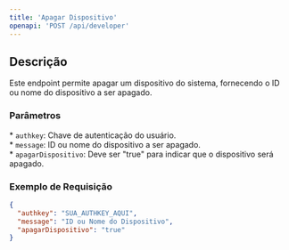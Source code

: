 ```yaml
---
title: 'Apagar Dispositivo'
openapi: 'POST /api/developer'
---
```


## Descrição

Este endpoint permite apagar um dispositivo do sistema, fornecendo o ID ou nome do dispositivo a ser apagado.

### Parâmetros

\* `authkey`: Chave de autenticação do usuário.  
\* `message`: ID ou nome do dispositivo a ser apagado.  
\* `apagarDispositivo`: Deve ser "true" para indicar que o dispositivo será apagado.

### Exemplo de Requisição

```json
{
  "authkey": "SUA_AUTHKEY_AQUI",
  "message": "ID ou Nome do Dispositivo",
  "apagarDispositivo": "true"
}
